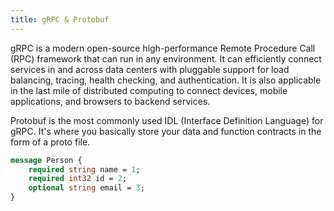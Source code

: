 ```yaml
---
title: gRPC & Protobuf
---
```


gRPC is a modern open-source high-performance Remote Procedure Call (RPC) framework that can run in any environment. It can efficiently connect services in and across data centers with pluggable support for load balancing, tracing, health checking, and authentication. It is also applicable in the last mile of distributed computing to connect devices, mobile applications, and browsers to backend services.

Protobuf is the most commonly used IDL (Interface Definition Language) for gRPC. It's where you basically store your data and function contracts in the form of a proto file.

```proto
message Person {
    required string name = 1;
    required int32 id = 2;
    optional string email = 3;
}
```
